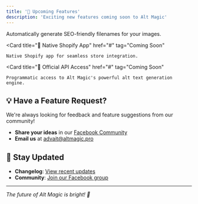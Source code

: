 ```yaml
---
title: '🔮 Upcoming Features'
description: 'Exciting new features coming soon to Alt Magic'
---
```


<Columns cols={3}>
  <Card
    title="🔤 Filename Optimization"
    href="#"
    tag="Coming Soon"
  >
    Automatically generate SEO-friendly filenames for your images.
  
  </Card>

  <Card
    title="🛒 Native Shopify App"
    href="#"
    tag="Coming Soon"
  >
    Native Shopify app for seamless store integration.
    
  </Card>

  <Card
    title="🔑 Official API Access"
    href="#"
    tag="Coming Soon"
  >
    Programmatic access to Alt Magic's powerful alt text generation engine.
  
  </Card>
</Columns>


## 💡 Have a Feature Request?

We're always looking for feedback and feature suggestions from our community! 

- **Share your ideas** in our [Facebook Community](https://www.facebook.com/groups/1695959361003779)
- **Email us** at [advait@altmagic.pro](mailto:advait@altmagic.pro)

## 📅 Stay Updated

- **Changelog**: [View recent updates](/changelog)
- **Community**: [Join our Facebook group](https://www.facebook.com/groups/1695959361003779)

---

*The future of Alt Magic is bright! 🌟*
